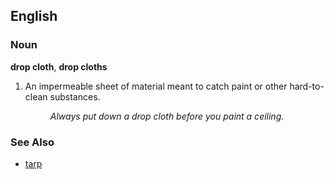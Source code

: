 ==English==

===Noun===
'''drop cloth''', '''drop cloths'''

# An impermeable sheet of material meant to catch paint or other hard-to-clean substances.
#: ''Always put down a drop cloth before you paint a ceiling.''

===See Also===
*[[tarp]]